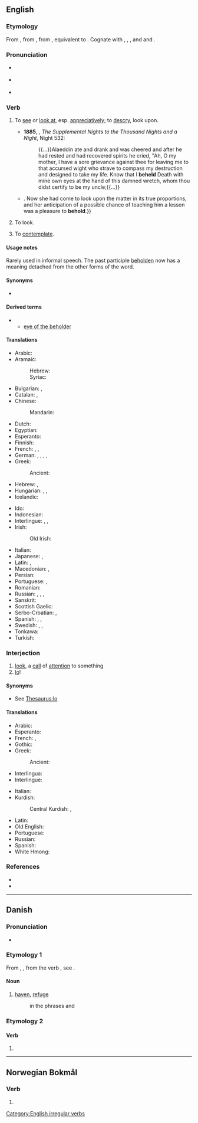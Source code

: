 ==English==

===Etymology===
From {{inh|en|enm|beholden}}, from {{inh|en|ang|behealdan||to hold, have, occupy, possess, guard, preserve, contain, belong, keep, observe, consider, behold, look at, gaze on, see, signify, avail, effect, take care, beware, be cautious, restrain, act, behave}}, from {{inh|en|gmw-pro|*bihaldaną||to hold with, keep}}, equivalent to {{prefix|en|be|hold}}. Cognate with {{cog|stq|behoolde|t=to keep}}, {{cog|nl|behouden||to keep, restrain, preserve}}, {{cog|de|behalten||to keep, restrain, remember}}, {{etyl|da|-}} and {{cog|no|beholde||to keep}} and {{cog|sv|behålla||to keep}}.

===Pronunciation===
* {{a|UK}} {{IPA|en|/bɪˈhəʊld/}}
* {{a|GenAm}} {{IPA|en|/bɪˈhoʊld/}}
* {{audio|en|en-us-behold.ogg|Audio (US)}}

===Verb===
{{en-verb|beholds|beholding|beheld|past_ptc2=beholden|past_ptc2_qual=rare}}

# {{lb|en|transitive}} To [[see]] or [[look at]], esp. [[appreciative]]ly; to [[descry]], look upon.
#* '''1885''', {{w|Richard F. Burton}}, ''The Supplemental Nights to the Thousand Nights and a Night'', Night 532:
#*: {{...}}Alaeddin ate and drank and was cheered and after he had rested and had recovered spirits he cried, "Ah, O my mother, I have a sore grievance against thee for leaving me to that accursed wight who strave to compass my destruction and designed to take my life. Know that I '''beheld''' Death with mine own eyes at the hand of this damned wretch, whom thou didst certify to be my uncle;{{...}}
#* {{quote-book|en|year=1898|author={{w|Winston Churchill (novelist)|Winston Churchill}}
|title={{w|The Celebrity}}|chapter=8
|passage=The humor of my proposition appealed more strongly to Miss Trevor than I had looked for, and from that time forward she became her old self again;{{...}}. Now she had come to look upon the matter in its true proportions, and her anticipation of a possible chance of teaching him a lesson was a pleasure to '''behold'''.}}
# {{lb|en|intransitive}} To look.
# {{lb|en|transitive}} To [[contemplate]].

====Usage notes====
Rarely used in informal speech. The past participle [[beholden]] now has a meaning detached from the other forms of the word.

====Synonyms====
* {{seeSynonyms|en|look}}

====Derived terms====
* {{l|en|beholder}}
** [[eye of the beholder]]

====Translations====
{{trans-top|to see, to look at}}
* Arabic: {{t|ar|هُوَذَا|m}}
* Aramaic:
*: Hebrew: {{t|arc|הא|tr=hā, ho|sc=Hebr}}
*: Syriac: {{t|arc|ܗܐ|tr=hā, ho|sc=Syrc}}
* Bulgarian: {{t+|bg|гледам}}, {{t+|bg|виждам}}
* Catalan: {{t+|ca|mirar}}, {{t+|ca|vigilar}}
* Chinese:
*: Mandarin: {{t+|cmn|看|tr=kàn|sc=Hani}}
* Dutch: {{t+|nl|aanschouwen}}
* Egyptian: {{t-egy|ptr|h=p*t:r-M4-D6}}
* Esperanto: {{t+|eo|rigardi}}
* Finnish: {{qualifier|1}} {{t+|fi|katsoa}}
* French: {{t+|fr|regarder}}, {{t+|fr|voir}}, {{t+|fr|observer}}
* German: {{t+|de|betrachten}}, {{t+|de|sehen}}, {{t+|de|schauen}}, {{t+|de|anschauen}}, {{t+|de|ansehen}}
* Greek:
*: Ancient: {{t|grc|σκοπέω}}
* Hebrew: {{t+|he|הִנֵּה|tr=hiné|sc=Hebr}}, {{t|he|הֲרֵי|tr=haréi}}
* Hungarian: {{t+|hu|meglát}}, {{t+|hu|észrevesz}}, {{t+|hu|megpillant}}
* Icelandic: {{t+|is|sjá}}
{{trans-mid}}
* Ido: {{t+|io|yen}}
* Indonesian: {{t+|id|lihat}}
* Interlingue: {{t|ie|regardar}}, {{t|ie|vider}}, {{t|ie|spectar}}
* Irish:
*: Old Irish: {{t|sga|ad·cí}}
* Italian: {{t+|it|guardare}}
* Japanese: {{t+|ja|見る|tr=みる, miru}}, {{t+|ja|認める|tr=みとめる, mitomeru}}
* Latin: {{t+|la|aspicio}}, {{t|la|tueor}}
* Macedonian: {{t|mk|гледа|sc=Cyrl}}, {{t|mk|следи|sc=Cyrl}}
* Persian: {{t+|fa|نگریستن|tr=negaristan|sc=fa-Arab}}
* Portuguese: {{t+|pt|ver}}, {{t+|pt|contemplar}}
* Romanian: {{t+|ro|vedea}}
* Russian: {{t+|ru|смотре́ть}}, {{t+|ru|гляде́ть}}, {{t+|ru|увидеть|pf}}, {{t+|ru|взглянуть|pf}}
* Sanskrit: {{t+|sa|पश्यति}}
* Scottish Gaelic: {{t|gd|amhairc}}
* Serbo-Croatian: {{t+|sh|posmatrati}}, {{t+|sh|gledati}}
* Spanish: {{t+|es|contemplar}}, {{t+|es|mirar}}, {{t+|es|observar}}
* Swedish: {{t+|sv|skåda}}, {{t+|sv|betrakta}}, {{t+|sv|åskåda}}
* Tonkawa: {{t|tqw|ˀana}}
* Turkish: {{t+|tr|bakmak}}
{{trans-bottom}}

===Interjection===
{{en-interj}}

# [[look]], a [[call]] of [[attention]] to something
# [[lo]]!

====Synonyms====
* See [[Thesaurus:lo]]

====Translations====
{{trans-top}}
* Arabic: {{t|ar|هَا}}
* Esperanto: {{t+|eo|jen}}
* French: {{t+|fr|voici}}, {{t+|fr|voilà}}
* Gothic: {{t|got|𐍃𐌰𐌹}}
* Greek:
*: Ancient: {{t|grc|ἰδοῦ}}
* Interlingua: {{t|ia|ecce}}
* Interlingue: {{t|ie|vi}}
{{trans-mid}}
* Italian: {{t+|it|ecco}}
* Kurdish:
*: Central Kurdish: {{t|ckb|ئەوەتا}}, {{t|ckb|ئەمەتا}}
* Latin: {{t|la|ecce}}
* Old English: {{t|ang|æfne}}
* Portuguese: {{t+|pt|eis}}
* Russian: {{t+|ru|вот}}
* Spanish: {{t+|es|he aquí}}
* White Hmong: {{t|mww|saib seb}}
{{trans-bottom}}

===References===
* {{R:Century 1911}}
* {{R:Webster 1913}}

[[Category:English irregular verbs]]

----

==Danish==

===Pronunciation===
* {{IPA|da|[b̥eˈhʌlˀ]}}

===Etymology 1===
From {{der|da|gml|beholt}}, {{m|gml|behalt}}, from the verb {{m|gml|beholden}}, see {{m|da|beholde}}.

====Noun====
{{head|da|noun|g=c|uninflected}}

# {{lb|da|archaic}} [[haven]], [[refuge]]
#: in the phrases {{l|da|i behold|gloss=intact}} and {{l|da|i god behold|gloss=safe}}

===Etymology 2===
{{nonlemma}}

====Verb====
{{head|da|verb form}}

# {{inflection of|da|beholde||imp}}

----

==Norwegian Bokmål==

===Verb===
{{head|nb|verb form}}

# {{inflection of|nb|beholde||imp}}